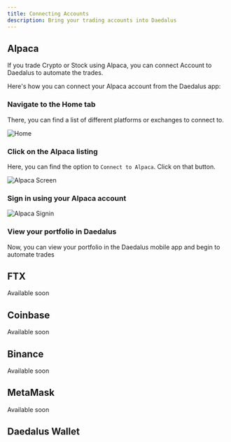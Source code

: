 ```yaml
---
title: Connecting Accounts
description: Bring your trading accounts into Daedalus
---
```


## Alpaca

If you trade Crypto or Stock using Alpaca, you can connect Account to Daedalus to automate the trades.

Here's how you can connect your Alpaca account from the Daedalus app:

### Navigate to the Home tab

There, you can find a list of different platforms or exchanges to connect to.

<img class="h-96" src="/images/mobile/home.png" alt="Home" />

### Click on the Alpaca listing

Here, you can find the option to `Connect to Alpaca`. Click on that button.

<img class="h-96" src="/images/mobile/alpaca-screen.png" alt="Alpaca Screen" />

### Sign in using your Alpaca account

<img class="h-96" src="/images/mobile/alpaca-auth.png" alt="Alpaca Signin" />

### View your portfolio in Daedalus

Now, you can view your portfolio in the Daedalus mobile app and begin to automate trades

## FTX

Available soon

## Coinbase

Available soon

## Binance

Available soon

## MetaMask

Available soon

## Daedalus Wallet
